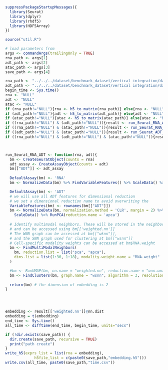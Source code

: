 ```r
suppressPackageStartupMessages({
  library(Seurat)
  library(dplyr)
  library(rhdf5)
  library(HDF5Array)
})

source("util.R")

# load parameters from
args <- commandArgs(trailingOnly = TRUE)
rna_path <- args[1] 
adt_path <- args[2] 
atac_path <- args[3] 
save_path <- args[4] 

rna_path <- "../../../dataset/benchmark_dataset/vertical integration/dataset3/rna.h5"
adt_path <- "../../../dataset/benchmark_dataset/vertical integration/dataset3/adt.h5"
begin_time <- Sys.time()
rna <- "NULL"
adt <- "NULL"
atac <- "NULL"
if (rna_path!="NULL"){rna <- h5_to_matrix(rna_path)} else{rna <- "NULL"}
if (adt_path!="NULL"){adt <- h5_to_matrix(adt_path)} else{adt <- "NULL"}
if (atac_path!="NULL"){atac <- h5_to_matrix(atac_path)} else{atac <- "NULL"}
if ((rna_path!="NULL") & (adt_path!="NULL")){result <- run_Seurat_RNA_ADT(rna,adt)}
if ((rna_path!="NULL") & (atac_path!="NULL")){result <- run_Seurat_RNA_ATAC(rna,atac)}
if ((adt_path!="NULL") & (atac_path!="NULL")){result <- run_Seurat_ADT_ATAC(adt,atac)}
if ((rna_path!="NULL") & (adt_path!="NULL") & (atac_path!="NULL")){result <- run_Seurat_RNA_ADT_ATAC(rna,adt,atac)}



run_Seurat_RNA_ADT <- function(rna, adt){
  bm <- CreateSeuratObject(counts = rna)
  adt_assay <- CreateAssayObject(counts = adt)
  bm[["ADT"]] <- adt_assay
  
  DefaultAssay(bm) <- 'RNA'
  bm <- NormalizeData(bm) %>% FindVariableFeatures() %>% ScaleData() %>% RunPCA()

  DefaultAssay(bm) <- 'ADT'
  # we will use all ADT features for dimensional reduction
  # we set a dimensional reduction name to avoid overwriting the 
  VariableFeatures(bm) <- rownames(bm[["ADT"]])
  bm <- NormalizeData(bm, normalization.method = 'CLR', margin = 2) %>% 
    ScaleData() %>% RunPCA(reduction.name = 'apca')
  
  # Identify multimodal neighbors. These will be stored in the neighbors slot, 
  # and can be accessed using bm[['weighted.nn']]
  # The WNN graph can be accessed at bm[["wknn"]], 
  # and the SNN graph used for clustering at bm[["wsnn"]]
  # Cell-specific modality weights can be accessed at bm$RNA.weight
  bm <- FindMultiModalNeighbors(
    bm, reduction.list = list("pca", "apca"), 
    dims.list = list(1:30, 1:18), modality.weight.name = "RNA.weight"
  )

  #bm <- RunUMAP(bm, nn.name = "weighted.nn", reduction.name = "wnn.umap", reduction.key = "wnnUMAP_", return.model = TRUE)
  bm <- FindClusters(bm, graph.name = "wsnn", algorithm = 3, resolution = 2, verbose = FALSE)
  
  return(bm) # the dimension of embedding is 2
}




embedding <- result[['weighted.nn']]@nn.dist
embedding = t(embedding)
end_time <- Sys.time()
all_time <- difftime(end_time, begin_time, units="secs")

if (!dir.exists(save_path)) {
  dir.create(save_path, recursive = TRUE)
  print("path create")
}
write_h5(exprs_list = list(rna = embedding), 
             h5file_list = c(paste0(save_path,"embedding.h5")))
write.csv(all_time, paste0(save_path,"time.csv"))
```
